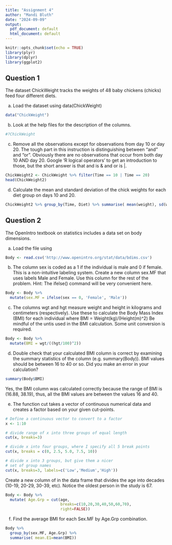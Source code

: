 ```yaml
---
title: "Assignment 4"
author: "Mandi Bluth"
date: "2024-09-09"
output:
  pdf_document: default
  html_document: default
---
```


```r
knitr::opts_chunk$set(echo = TRUE)
library(plyr)
library(dplyr)
library(ggplot2)
```
## Question 1
The dataset ChickWeight tracks the weights of 48 baby chickens (chicks) feed four different diets. 

a) Load the dataset using data(ChickWeight)

```r
data("ChickWeight")
```

b) Look at the help files for the description of the columns.

```r
#?ChickWeight
```

c) Remove all the observations except for observations from day 10 or day 20. The tough part in this instruction is distinguishing between “and” and “or”. Obviously there are no observations that occur from both day 10 AND day 20. Google ‘R logical operators’ to get an introduction to those, but the short answer is that and is & and or is |.

```r
ChickWeight2 <- ChickWeight %>% filter(Time == 10 | Time == 20) 
head(ChickWeight2)
```

d) Calculate the mean and standard deviation of the chick weights for each diet group on days 10 and 20.

```r
ChickWeight2 %>% group_by(Time, Diet) %>% summarise( mean(weight), sd(weight))
```

## Question 2

The OpenIntro textbook on statistics includes a data set on body dimensions.

a) Load the file using

```r
Body <- read.csv('http://www.openintro.org/stat/data/bdims.csv')
```

b) The column sex is coded as a 1 if the individual is male and 0 if female. This is a non-intuitive labeling system. Create a new column sex.MF that uses labels Male and Female. Use this column for the rest of the problem. Hint: The ifelse() command will be very convenient here.

```r
Body <- Body %>% 
  mutate(sex.MF = ifelse(sex == 0, 'Female', 'Male'))

```

c) The columns wgt and hgt measure weight and height in kilograms and centimeters (respectively). Use these to calculate the Body Mass Index (BMI) for each individual where BMI = Weight(kg)/(Height(m)^2)
Be mindful of the untis used in the BMI calculation. Some unit conversion is required.

```r
Body <- Body %>% 
  mutate(BMI = wgt/((hgt/100)^2))
```

d) Double check that your calculated BMI column is correct by examining the summary statistics of the column (e.g. summary(Body)). BMI values should be between 16 to 40 or so. Did you make an error in your calculation?

```r
summary(Body$BMI)
```

Yes, the BMI column was calculated correctly because the range of BMI is (16.88, 38.19), thus, all the BMI values are between the values 16 and 40.


e) The function cut takes a vector of continuous numerical data and creates a factor based on your given cut-points.

```r
# Define a continuous vector to convert to a factor
x <- 1:10

# divide range of x into three groups of equal length
cut(x, breaks=3)

# divide x into four groups, where I specify all 5 break points 
cut(x, breaks = c(0, 2.5, 5.0, 7.5, 10))

# divide x into 3 groups, but give them a nicer
# set of group names
cut(x, breaks=3, labels=c('Low','Medium','High'))
```

Create a new column of in the data frame that divides the age into decades (10-19, 20-29, 30-39, etc). Notice the oldest person in the study is 67.

```r
Body <- Body %>%
  mutate( Age.Grp = cut(age,
                        breaks=c(10,20,30,40,50,60,70),
                        right=FALSE))
```

f) Find the average BMI for each Sex.MF by Age.Grp combination.

```r
Body %>% 
  group_by(sex.MF, Age.Grp) %>%
  summarise( mean.E1=mean(BMI))
```